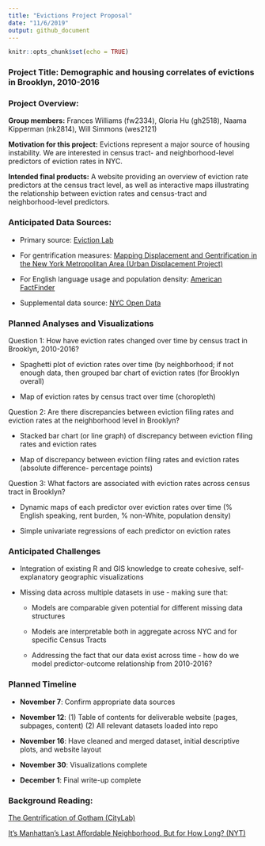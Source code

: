 ```yaml
---
title: "Evictions Project Proposal"
date: "11/6/2019"
output: github_document
---
```


```r
knitr::opts_chunk$set(echo = TRUE)
```

### **Project Title:** Demographic and housing correlates of evictions in Brooklyn, 2010-2016

### **Project Overview:**

**Group members:** Frances Williams (fw2334), Gloria Hu (gh2518), Naama Kipperman (nk2814), Will Simmons (wes2121)

**Motivation for this project:** Evictions represent a major source of housing instability. We are interested in census tract- and neighborhood-level predictors of eviction rates in NYC. 

**Intended final products:** A website providing an overview of eviction rate predictors at the census tract level, as well as interactive maps illustrating the relationship between eviction rates and census-tract and neighborhood-level predictors. 


### **Anticipated Data Sources:**

* Primary source: [Eviction Lab](https://evictionlab.org/) 

* For gentrification measures: [Mapping Displacement and Gentrification in the New York Metropolitan Area (Urban Displacement Project)](https://www.urbandisplacement.org/maps/ny)

* For English language usage and population density: [American FactFinder](https://factfinder.census.gov/faces/nav/jsf/pages/guided_search.xhtml)

* Supplemental data source: [NYC Open Data](https://www1.nyc.gov/site/planning/data-maps/open-data/dwn-nynta.page)

### Planned Analyses and Visualizations

Question 1: How have eviction rates changed over time by census tract in Brooklyn, 2010-2016?

  * Spaghetti plot of eviction rates over time (by neighborhood; if not enough data, then grouped bar chart of eviction rates (for Brooklyn overall)

  * Map of eviction rates by census tract over time (choropleth)

Question 2: Are there discrepancies between eviction filing rates and eviction rates at the neighborhood level in Brooklyn?

  * Stacked bar chart (or line graph) of discrepancy between eviction filing rates and eviction rates

  * Map of discrepancy between eviction filing rates and eviction rates (absolute difference- percentage points)

Question 3: What factors are associated with eviction rates across census tract in Brooklyn?

  * Dynamic maps of each predictor over eviction rates over time (% English speaking, rent burden, % non-White, population density)

  * Simple univariate regressions of each predictor on eviction rates

### Anticipated Challenges

  * Integration of existing R and GIS knowledge to create cohesive, self-explanatory geographic visualizations
  
  * Missing data across multiple datasets in use - making sure that:
    
      + Models are comparable given potential for different missing data structures
      
      + Models are interpretable both in aggregate across NYC and for specific Census Tracts
      
      + Addressing the fact that our data exist across time - how do we model predictor-outcome relationship from 2010-2016?

### Planned Timeline

  * **November 7**: Confirm appropriate data sources 

  * **November 12**: (1) Table of contents for deliverable website (pages, subpages, content) (2) All relevant datasets loaded into repo

  * **November 16**: Have cleaned and merged dataset, initial descriptive plots, and website layout 

  * **November 30**: Visualizations complete  

  * **December 1**: Final write-up complete 

### Background Reading: 

[The Gentrification of Gotham (CityLab)](https://www.citylab.com/life/2017/04/the-gentrification-of-gotham/524694/)

[It’s Manhattan’s Last Affordable Neighborhood. But for How Long? (NYT)](https://www.nytimes.com/2019/09/27/nyregion/inwood-manhattan-affordable-housing.html)
